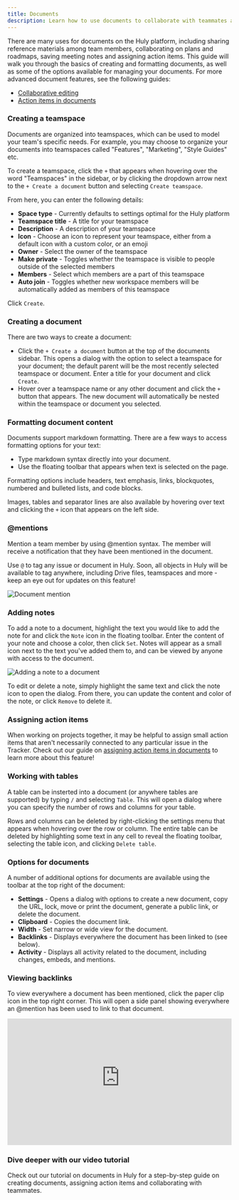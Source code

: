 ```yaml
---
title: Documents
description: Learn how to use documents to collaborate with teammates and organize information.
---
```



There are many uses for documents on the Huly platform, including sharing reference materials among team members, collaborating on plans and roadmaps, saving meeting notes and assigning action items. This guide will walk you through the basics of creating and formatting documents, as well as some of the options available for managing your documents. For more advanced document features, see the following guides:

- [Collaborative editing](/knowledge-management/collaborative-editing)
- [Action items in documents](/knowledge-management/documents-action-items)

### Creating a teamspace

Documents are organized into teamspaces, which can be used to model your team's specific needs. For example, you may choose to organize your documents into teamspaces called "Features", "Marketing", "Style Guides" etc.

To create a teamspace, click the `+` that appears when hovering over the word "Teamspaces" in the sidebar, or by clicking the dropdown arrow next to the `+ Create a document` button and selecting `Create teamspace`.

From here, you can enter the following details:

- **Space type** - Currently defaults to settings optimal for the Huly platform
- **Teamspace title** - A title for your teamspace
- **Description** - A description of your teamspace
- **Icon** - Choose an icon to represent your teamspace, either from a default icon with a custom color, or an emoji
- **Owner** - Select the owner of the teamspace
- **Make private** - Toggles whether the teamspace is visible to people outside of the selected members
- **Members** - Select which members are a part of this teamspace
- **Auto join** - Toggles whether new workspace members will be automatically added as members of this teamspace

Click `Create`.

### Creating a document

There are two ways to create a document:

- Click the `+ Create a document` button at the top of the documents sidebar. This opens a dialog with the option to select a teamspace for your document; the default parent will be the most recently selected teamspace or document. Enter a title for your document and click `Create`.
- Hover over a teamspace name or any other document and click the `+` button that appears. The new document will automatically be nested within the teamspace or document you selected.

### Formatting document content

Documents support markdown formatting. There are a few ways to access formatting options for your text:

- Type markdown syntax directly into your document.
- Use the floating toolbar that appears when text is selected on the page.

Formatting options include headers, text emphasis, links, blockquotes, numbered and bulleted lists, and code blocks.

Images, tables and separator lines are also available by hovering over text and clicking the `+` icon that appears on the left side.

### @mentions

Mention a team member by using @mention syntax. The member will receive a notification that they have been mentioned in the document.

Use `@` to tag any issue or document in Huly. Soon, all objects in Huly will be available to tag anywhere, including Drive files, teamspaces and more - keep an eye out for updates on this feature!

<Image src={documentMention} alt="Document mention" inferSize quality="max" />

### Adding notes

To add a note to a document, highlight the text you would like to add the note for and click the `Note` icon in the floating toolbar. Enter the content of your note and choose a color, then click `Set`. Notes will appear as a small icon next to the text you've added them to, and can be viewed by anyone with access to the document.

<Image
  src={documentNote}
  alt="Adding a note to a document"
  inferSize
  quality="max"
/>

To edit or delete a note, simply highlight the same text and click the note icon to open the dialog. From there, you can update the content and color of the note, or click `Remove` to delete it.

### Assigning action items

When working on projects together, it may be helpful to assign small action items that aren't necessarily connected to any particular issue in the Tracker. Check out our guide on [assigning action items in documents](/knowledge-management/documents-action-items) to learn more about this feature!

### Working with tables

A table can be insterted into a document (or anywhere tables are supported) by typing `/` and selecting `Table`. This will open a dialog where you can specify the number of rows and columns for your table.

Rows and columns can be deleted by right-clicking the settings menu that appears when hovering over the row or column. The entire table can be deleted by highlighting some text in any cell to reveal the floating toolbar, selecting the table icon, and clicking `Delete table`.

### Options for documents

A number of additional options for documents are available using the toolbar at the top right of the document:

- **Settings** - Opens a dialog with options to create a new document, copy the URL, lock, move or print the document, generate a public link, or delete the document.
- **Clipboard** - Copies the document link.
- **Width** - Set narrow or wide view for the document.
- **Backlinks** - Displays everywhere the document has been linked to (see below).
- **Activity** - Displays all activity related to the document, including changes, embeds, and mentions.

### Viewing backlinks

To view everywhere a document has been mentioned, click the paper clip icon in the top right corner. This will open a side panel showing everywhere an @mention has been used to link to that document.

<div style="position: relative; padding-top: 56.25%;">
  <iframe
    src="https://customer-davn16od7sue0s1k.cloudflarestream.com/d79854816e2015056dba03d32f65e1d5/iframe?poster=https%3A%2F%2Fcustomer-davn16od7sue0s1k.cloudflarestream.com%2Fd79854816e2015056dba03d32f65e1d5%2Fthumbnails%2Fthumbnail.jpg%3Ftime%3D%26height%3D600"
    loading="lazy"
    style="border: none; position: absolute; top: 0; left: 0; height: 100%; width: 100%;"
    allow="accelerometer; gyroscope; autoplay; encrypted-media; picture-in-picture;"
    allowfullscreen="true"
  ></iframe>
</div>

### Dive deeper with our video tutorial

Check out our tutorial on documents in Huly for a step-by-step guide on creating documents, assigning action items and collaborating with teammates.

<YouTube id="cspdJ5TjFNQ" posterQuality="max" />
